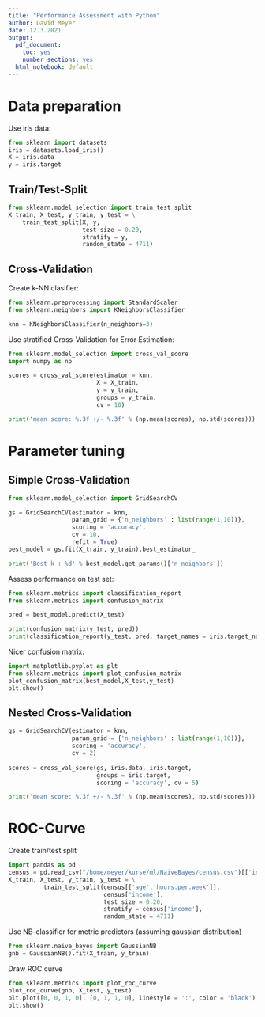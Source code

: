 ```yaml
---
title: "Performance Assessment with Python"
author: David Meyer
date: 12.3.2021
output:
  pdf_document: 
    toc: yes
    number_sections: yes
  html_notebook: default
---
```


# Data preparation

Use iris data:

```python
from sklearn import datasets
iris = datasets.load_iris()
X = iris.data
y = iris.target
```

## Train/Test-Split

```python
from sklearn.model_selection import train_test_split
X_train, X_test, y_train, y_test = \
    train_test_split(X, y,
                     test_size = 0.20,
                     stratify = y,
                     random_state = 4711)
```

## Cross-Validation

Create k-NN clasifier:

```python
from sklearn.preprocessing import StandardScaler
from sklearn.neighbors import KNeighborsClassifier

knn = KNeighborsClassifier(n_neighbors=3)
```

Use stratified Cross-Validation for Error Estimation:

```python
from sklearn.model_selection import cross_val_score
import numpy as np

scores = cross_val_score(estimator = knn,
                         X = X_train,
                         y = y_train,
                         groups = y_train,
                         cv = 10)

print('mean score: %.3f +/- %.3f' % (np.mean(scores), np.std(scores)))
```

# Parameter tuning

## Simple Cross-Validation

```python
from sklearn.model_selection import GridSearchCV

gs = GridSearchCV(estimator = knn,
                  param_grid = {'n_neighbors' : list(range(1,10))},
                  scoring = 'accuracy',
                  cv = 10,
                  refit = True)
best_model = gs.fit(X_train, y_train).best_estimator_

print('Best k : %d' % best_model.get_params()['n_neighbors'])
```

Assess performance on test set:

```python
from sklearn.metrics import classification_report
from sklearn.metrics import confusion_matrix

pred = best_model.predict(X_test)

print(confusion_matrix(y_test, pred))
print(classification_report(y_test, pred, target_names = iris.target_names))
```

Nicer confusion matrix:

```python
import matplotlib.pyplot as plt
from sklearn.metrics import plot_confusion_matrix
plot_confusion_matrix(best_model,X_test,y_test)
plt.show()
```

## Nested Cross-Validation

```python
gs = GridSearchCV(estimator = knn,
                  param_grid = {'n_neighbors' : list(range(1,10))},
                  scoring = 'accuracy',
                  cv = 2)
                  
scores = cross_val_score(gs, iris.data, iris.target,
                         groups = iris.target,
                         scoring = 'accuracy', cv = 5)

print('mean score: %.3f +/- %.3f' % (np.mean(scores), np.std(scores)))
```

# ROC-Curve

Create train/test split

```python
import pandas as pd
census = pd.read_csv("/home/meyer/kurse/ml/NaiveBayes/census.csv")[['income','age','hours.per.week']]
X_train, X_test, y_train, y_test = \
          train_test_split(census[['age','hours.per.week']], 
                           census['income'],
                           test_size = 0.20,
                           stratify = census['income'],
                           random_state = 4711)
```

Use NB-classifier for metric predictors (assuming gaussian distribution)

```python
from sklearn.naive_bayes import GaussianNB
gnb = GaussianNB().fit(X_train, y_train)
```

Draw ROC curve

```python
from sklearn.metrics import plot_roc_curve
plot_roc_curve(gnb, X_test, y_test)
plt.plot([0, 0, 1, 0], [0, 1, 1, 0], linestyle = ':', color = 'black')
plt.show()
```


